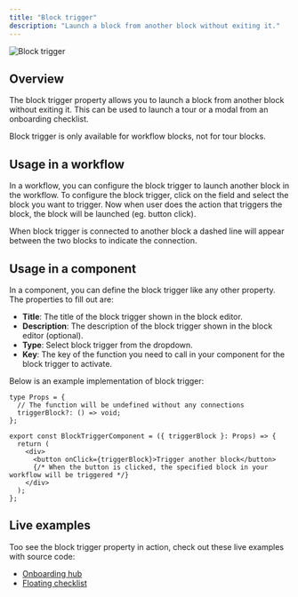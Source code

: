 ```yaml
---
title: "Block trigger"
description: "Launch a block from another block without exiting it."
---
```


![Block trigger](/block-properties/block-trigger.png)

## Overview

The block trigger property allows you to launch a block from another block without exiting it. This can be used to launch a tour or a modal from an onboarding checklist.

<Callout type="info">
  Block trigger is only available for workflow blocks, not for tour blocks.
</Callout>

## Usage in a workflow

In a workflow, you can configure the block trigger to launch another block in the workflow. To configure the block trigger, click on the field and select the block you want to trigger. Now when user does the action that triggers the block, the block will be launched (eg. button click).

When block trigger is connected to another block a dashed line will appear between the two blocks to indicate the connection.

## Usage in a component

In a component, you can define the block trigger like any other property. The properties to fill out are:

- **Title**: The title of the block trigger shown in the block editor.
- **Description**: The description of the block trigger shown in the block editor (optional).
- **Type**: Select block trigger from the dropdown.
- **Key**: The key of the function you need to call in your component for the block trigger to activate.

Below is an example implementation of block trigger:

```tsx title="Block trigger component example"
type Props = {
  // The function will be undefined without any connections
  triggerBlock?: () => void;
};

export const BlockTriggerComponent = ({ triggerBlock }: Props) => {
  return (
    <div>
      <button onClick={triggerBlock}>Trigger another block</button>
      {/* When the button is clicked, the specified block in your workflow will be triggered */}
    </div>
  );
};
```

## Live examples

Too see the block trigger property in action, check out these live examples with source code:

- [Onboarding hub](https://flows.sh/examples/onboarding-hub)
- [Floating checklist](https://flows.sh/examples/floating-checklist)

